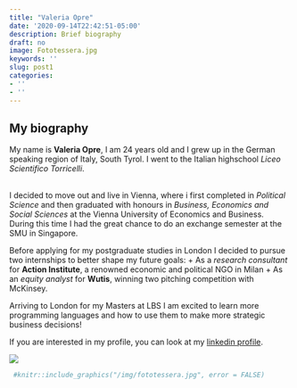 ```yaml
---
title: "Valeria Opre"
date: '2020-09-14T22:42:51-05:00'
description: Brief biography
draft: no
image: Fototessera.jpg
keywords: ''
slug: post1
categories:
- ''
- ''
---
```


## My biography
My name is __Valeria Opre__, I am 24 years old and I grew up in the German speaking region of Italy, South Tyrol. I went to the Italian highschool _Liceo Scientifico Torricelli_.

\
I decided to move out and live in Vienna, where i first completed in _Political Science_ and then graduated  with honours in _Business, Economics and Social Sciences_ at the Vienna University of Economics and Business. During this time I had the great chance to do an exchange semester at the SMU in Singapore.


Before applying for my postgraduate studies in London I decided to pursue two internships to better shape my future goals: 
  + As a _research consultant_ for __Action Institute__, a renowned            economic and political NGO in Milan
  + As an _equity analyst_ for __Wutis__, winning two pitching competition
    with McKinsey.
 
 
Arriving to London for my Masters at LBS I am excited to learn more programming languages and how to use them to make more strategic business decisions!


If you are interested in my profile, you can look at my [linkedin profile](https://www.linkedin.com/in/valeriaopre/).

![](https://upload.wikimedia.org/wikipedia/commons/4/47/RS9327_LBS_Standard_Logo_RGB_AW-hpr.jpg)

```r
 #knitr::include_graphics("/img/fototessera.jpg", error = FALSE)
```


